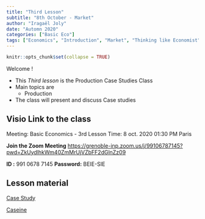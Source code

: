 ```yaml
---
title: "Third Lesson"
subtitle: "8th October - Market"
author: "Iragaël Joly"
date: "Automn 2020"
categories: ["Basic Eco"]
tags: ["Economics", "Introduction", "Market", "Thinking like Economist"]
---
```


```r
knitr::opts_chunk$set(collapse = TRUE)
```


Welcome !

- This *Third lesson* is the Production Case Studies Class
- Main topics are
  + Production
- The class will present and discuss Case studies




## Visio Link to the class

Meeting: Basic Economics - 3rd Lesson
Time: 8 oct. 2020 01:30 PM Paris

**Join the  Zoom Meeting**
[https://grenoble-inp.zoom.us/j/99106787145?pwd=ZkUydlhkWm40ZmMrUjVZbFF2dGlnZz09
](https://grenoble-inp.zoom.us/j/99106787145?pwd=ZkUydlhkWm40ZmMrUjVZbFF2dGlnZz09
)

**ID :** 991 0678 7145
**Password:** BEIE-SIE



## Lesson material

[Case Study](/pdf/002_Basic_Cases Studies - Production Economics_2017.pdf)

[Caseine](https://moodle.caseine.org/course/view.php?id=347)
